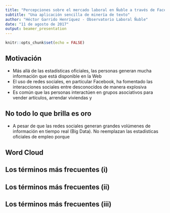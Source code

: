 ```yaml
---
title: "Percepciones sobre el mercado laboral en Ñuble a través de Facebook"
subtitle: "Una aplicación sencilla de minería de texto"
author: "Héctor Garrido Henríquez - Observatorio Laboral Ñuble"
date: "11 de agosto de 2017"
output: beamer_presentation
---
```


```r
knitr::opts_chunk$set(echo = FALSE)
```

## Motivación 

- Más allá de las estadísticas oficiales, las personas generan mucha información que está disponible en la Web
- El uso de redes sociales, en particular Facebook, ha fomentado las interacciones sociales entre desconocidos de manera explosiva
- Es común que las personas interactúen en grupos asociativos para vender artículos, arrendar viviendas y \textbf{buscar empleo}

## No todo lo que brilla es oro


-  A pesar de que las redes sociales generan grandes volúmenes de información en tiempo real (Big Data). No reemplazan las estadísticas oficiales de empleo porque 


## Word Cloud

\includegraphics[scale=0.5]{Rplot.png}

## Los términos más frecuentes (i)

\includegraphics[scale=0.5]{Rplot01.png}

## Los términos más frecuentes (ii)

\includegraphics[scale=0.5]{Rplot02.png}

## Los términos más frecuentes (iii)

\includegraphics[scale=0.5]{Rplot03.png}


